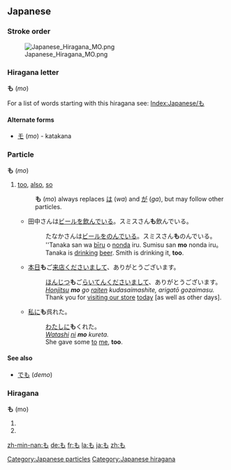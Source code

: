 ==Japanese==
===Stroke order===
[[Image:Japanese Hiragana MO.png]]


===Hiragana letter===
'''も''' (''mo'')

For a list of words starting with this hiragana see: [[Index:Japanese/も]]
====Alternate forms====
*[[モ]] (''mo'') - katakana

===Particle===
[[Category:Japanese particles]]
'''も''' (''mo'')

# [[too]], [[also]], [[so]]
#: '''も''' (''mo'') always replaces [[は]] (''wa'') and [[が]] (''ga''), but may follow other particles.
#* 田中さんは[[ビール]]を[[飲む|飲んで]]いる。スミスさん'''も'''飲んでいる。
#*:たなかさんは[[ビール]]を[[飲む|のんで]]いる。スミスさん'''も'''のんでいる。
#*:''Tanaka san wa [[bīru]] o [[nomu|nonda]] iru. Sumisu san '''mo''' nonda iru。
#*:Tanaka is [[drink|drinking]] [[beer]]. Smith is drinking it, '''too'''.
#* [[本日]]'''も'''ご[[来店]]くださいまして、ありがとうございます。
#*:[[ほんじつ]]'''も'''ご[[らいてん]]くださいまして、ありがとうございます。
#*:''[[honjitsu|Honjitsu]] '''mo''' go [[raiten]] kudasaimashite, arigatō gozaimasu.''
#*:Thank you for [[visit|visiting our store]] [[today]] [as well as other days].
#* [[私]][[に]]'''も'''呉れた。
#*:[[わたし]][[に]]'''も'''くれた。
#*:''[[watashi|Watashi]] [[ni]] '''mo''' kureta.''
#*:She gave some [[to]] [[me]], '''too'''.

====See also====
* [[でも]] (''demo'')

{{ja-attention|Hiragana header should be replaced with POS header|key=p}}
===Hiragana===
[[Category:Japanese hiragana]]
'''も''' (mo)

# {{japdef|藻|[[algae]]}}
# {{japdef|喪|[[mourning]]}}

[[zh-min-nan:も]]
[[de:も]]
[[fr:も]]
[[la:も]]
[[ja:も]]
[[zh:も]]